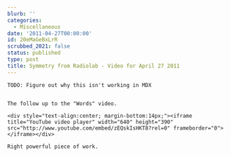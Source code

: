 ```yaml
---
blurb: ''
categories:
  - Miscellaneous
date: '2011-04-27T00:00:00'
id: 20eMaGeBxLrR
scrubbed_2021: false
status: published
type: post
title: Symmetry from Radiolab - Video for April 27 2011
---
```


```
TODO: Figure out why this isn't working in MDX


The follow up to the "Words" video.

<div style="text-align:center; margin-bottom:14px;"><iframe title="YouTube video player" width="640" height="390" src="http://www.youtube.com/embed/zEQskIsHKT8?rel=0" frameborder="0"> </iframe></div>

Right powerful piece of work.
```
